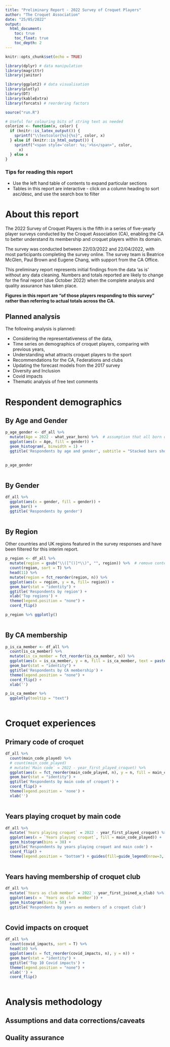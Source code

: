 ```yaml
---
title: "Preliminary Report - 2022 Survey of Croquet Players"
author: "The Croquet Association"
date: "25/05/2022"
output:
  html_document:
    toc: true
    toc_float: true
    toc_depth: 2
---
```


```r
knitr::opts_chunk$set(echo = TRUE)

library(dplyr) # data manipulation
library(magrittr)
library(janitor)

library(ggplot2) # data visualisation
library(plotly)
library(DT)
library(kableExtra)
library(forcats) # reordering factors

source("run.R")

# Useful for colouring bits of string text as needed
colorize <- function(x, color) {
  if (knitr::is_latex_output()) {
    sprintf("\\textcolor{%s}{%s}", color, x)
  } else if (knitr::is_html_output()) {
    sprintf("<span style='color: %s;'>%s</span>", color, 
      x)
  } else x
}
```

### Tips for reading this report

* Use the left hand table of contents to expand particular sections
* Tables in this report are interactive - click on a column heading to sort asc/desc, and use the search box to filter

# About this report
The 2022 Survey of Croquet Players is the fifth in a series of five-yearly player surveys conducted by the Croquet Association (CA), enabling the CA to better understand its membership and croquet players within its domain. 

The survey was conducted between 22/03/2022 and 22/04/2022, with most participants completing the survey online. The survey team is Beatrice McGlen, Paul Brown and Eugene Chang, with support from the CA Office.

This preliminary report represents initial findings from the data 'as is' without any data cleaning. 
Numbers and totals reported are likely to change for the final report (due October 2022) when the complete analysis and quality assurance has taken place.

**Figures in this report are “of those players responding to this survey” rather than referring to actual totals across the CA.**

<!-- *Many thanks to Kevin Carter and others for feedback/constructive comments in compiling the report.* -->

## Planned analysis
The following analysis is planned:

* Considering the representativeness of the data,
* Time series on demographics of croquet players, comparing with previous years,
* Understanding what attracts croquet players to the sport
* Recommendations for the CA, Federations and clubs
* Updating the forecast models from the 2017 survey
* Diversity and Inclusion
* Covid impacts
* Thematic analysis of free text comments


# Respondent demographics
## By Age and Gender
```r
p_age_gender <- df_all %>% 
  mutate(Age = 2022 - what_year_born) %>%  # assumption that all born on same day of year
  ggplot(aes(x = Age, fill = gender)) + 
  geom_histogram(, binwidth = 1) + 
  ggtitle('Respondents by age and gender', subtitle = "Stacked bars show gender split for each age")
  

p_age_gender
  
```

## By Gender
```r
df_all %>% 
  ggplot(aes(x = gender, fill = gender)) + 
  geom_bar() + 
  ggtitle('Respondents by gender')
  
```

## By Region
Other countries and UK regions featured in the survey responses and have been filtered for this interim report.
```r
p_region <- df_all %>% 
  mutate(region = gsub("\\([^()]*\\)", "", region)) %>%  # remove content from within parentheses using gsub and regex
  count(region, sort = T) %>% 
  head(11) %>% 
  mutate(region = fct_reorder(region, n)) %>% 
  ggplot(aes(x = region, y = n, fill= region)) + 
  geom_bar(stat = "identity") + 
  ggtitle('Respondents by region') +
  xlab('Top regions') +
  theme(legend.position = "none") +
  coord_flip()

p_region %>% ggplotly()
  
```

## By CA membership
```r
p_is_ca_member <- df_all %>% 
  count(is_ca_member) %>% 
  mutate(is_ca_member = fct_reorder(is_ca_member, n)) %>% 
  ggplot(aes(x = is_ca_member, y = n, fill = is_ca_member, text = paste(is_ca_member, n, sep="\n"))) + 
  geom_bar(stat = "identity") + 
  ggtitle('Respondents by CA membership') +
  theme(legend.position = "none") +
  coord_flip() +
  xlab('')

p_is_ca_member %>% 
  ggplotly(tooltip = "text")
  
```

# Croquet experiences
## Primary code of croquet
```r
df_all %>% 
  count(main_code_played) %>% 
  # count(main_code_played)
  # mutate(`Main code` = 2022 - year_first_played_croquet) %>%  
  ggplot(aes(x = fct_reorder(main_code_played, n), y = n, fill = main_code_played)) + 
  geom_bar(stat = "identity") + 
  ggtitle('Respondents by main code of croquet') + 
  coord_flip() +
  theme(legend.position = 'none') +
  xlab('')
  
```

## Years playing croquet by main code
```r
df_all %>% 
  mutate(`Years playing croquet` = 2022 - year_first_played_croquet) %>%  
  ggplot(aes(x = `Years playing croquet`, fill = main_code_played)) + 
  geom_histogram(bins = 30) + 
  ggtitle('Respondents by years playing croquet and main code') + 
  coord_flip() +
  theme(legend.position = "bottom") + guides(fill=guide_legend(nrow=3, byrow=TRUE))
  
```

## Years having membership of croquet club
```r
df_all %>% 
  mutate(`Years as club member` = 2022 - year_first_joined_a_club) %>%  
  ggplot(aes(x = `Years as club member`)) + 
  geom_histogram(bins = 50) + 
  ggtitle('Respondents by years as members of a croquet club')
  
```

## Covid impacts on croquet
```r
df_all %>% 
  count(covid_impacts, sort = T) %>% 
  head(10) %>% 
  ggplot(aes(x = fct_reorder(covid_impacts, n), y = n)) + 
  geom_bar(stat = "identity") + 
  ggtitle('Top 10 Covid impacts') +
  theme(legend.position = "none") +
  xlab('') +
  coord_flip()
  
```

# Analysis methodology
## Assumptions and data corrections/caveats

## Quality assurance